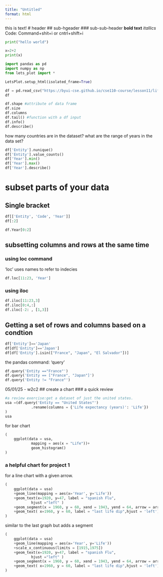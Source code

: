 ```yaml
---
title: "Untitled"
format: html
---
```


this is text!
# header
## sub-hgeader
### sub-sub-header
__bold text__
_itallics_
Code: Command+shit+i or cntrl+shift+i

```python
print("hello world")
```

```python
x=2+2
print(x)
```

```python
import pandas as pd
import numpy as np
from lets_plot import *

LetsPlot.setup_html(isolated_frame=True)
```

```python
df = pd.read_csv("https://byui-cse.github.io/cse110-course/lesson11/life-expectancy.csv")
df
```

```python
df.shape #attribute of data frame
df.size
df.columns
df.tail() #function with a df input
df.info()
df.describe()
```

how many countries are in the dataset?
what are the range of years in the data set?

```python
df['Entity'].nunique()
df['Entity'].value_counts()
df['Year'].min()
df['Year'].max()
df['Year'].describe()
```

# subset parts of your data
## Single bracket

```python
df[['Entity', 'Code', 'Year']]
df[:2]

df.Year[0:2]
```

## subsetting columns and rows at the same time
### using loc command
'loc' uses names to refer to indecies

```python
df.loc[11:23, 'Year']
```

### using iloc

```python
df.iloc[11:23,3]
df.iloc[0:4,:]
df.iloc[-2: , [1,3]]
```

## Getting a set of rows and columns based on a condtion

```python
df['Entity']=='Japan'
df[df['Entity']=='Japan']
df[df['Entity'].isin(["France", "Japan", "El Salvador"])]
```

the pandas command: 'query'

```python
df.query('Entity =="France"')
df.query('Entity == ["France", "Japan"]')
df.query('Entity != "France"')
```

05/01/25 - w2c2
## create a chart
### a quick review

```python
#a review exercise:get a dataset of just the united states.
usa =(df.query('Entity == "United States"')
            .rename(columns = {'Life expectancy (years)': 'Life'})
) 
usa
```

for bar chart
```python
(
    ggplot(data = usa,
            mapping = aes(x = "Life"))+
            geom_histogram()
)
```

### a helpful chart for project 1
for a line chart with a given arrow.
```python
(
    ggplot(data = usa)
    +geom_line(mapping = aes(x='Year', y='Life'))
    +geom_text(x=1920, y=47, label = "spanish Flu",
            hjust ="left" )
    +geom_segment(x = 1960, y = 60, xend = 1943, yend = 64, arrow = arrow(), color = "red")
    +geom_text( x=1960, y = 60, label = "last life dip",hjust = 'left')
)
```

similar to the last graph but adds a segment
```python
(
    ggplot(data = usa)
    +geom_line(mapping = aes(x='Year', y='Life'))
    +scale_x_continuous(limits = [1915,1975])
    +geom_text(x=1920, y=47, label = "spanish Flu",
            hjust ="left" )
    +geom_segment(x = 1960, y = 60, xend = 1943, yend = 64, arrow = arrow(), color = "red")
    +geom_text( x=1960, y = 60, label = "last life dip",hjust = 'left')
)
```